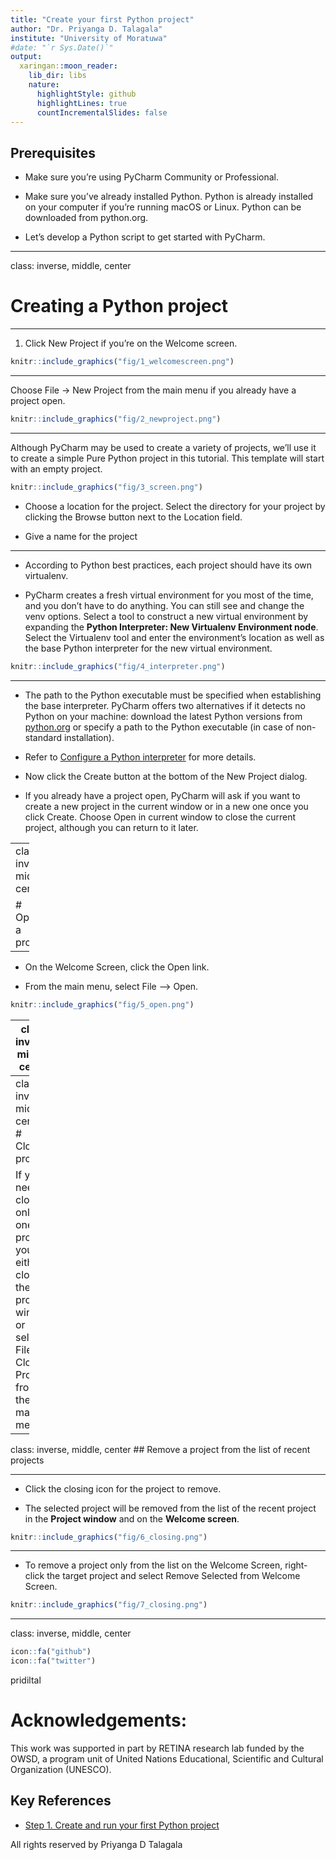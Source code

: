```yaml
---
title: "Create your first Python project"
author: "Dr. Priyanga D. Talagala"
institute: "University of Moratuwa"
#date: "`r Sys.Date()`"
output:
  xaringan::moon_reader:
    lib_dir: libs
    nature:
      highlightStyle: github
      highlightLines: true
      countIncrementalSlides: false
---
```


## Prerequisites

- Make sure you're using PyCharm Community or Professional.

- Make sure you've already installed Python. Python is already installed on your computer if you're running macOS or Linux. Python can be downloaded from python.org.

- Let's develop a Python script to get started with PyCharm.

---

class: inverse, middle, center

# Creating a Python project

---

1. Click New Project if you're on the Welcome screen. 

```r
knitr::include_graphics("fig/1_welcomescreen.png")
```

---

Choose File -> New Project from the main menu if you already have a project open.

```r
knitr::include_graphics("fig/2_newproject.png")
```


---

Although PyCharm may be used to create a variety of projects, we'll use it to create a simple Pure Python project in this tutorial. This template will start with an empty project.

```r
knitr::include_graphics("fig/3_screen.png")
```


- Choose a location for the project. Select the directory for your project by clicking the Browse button next to the Location field.

- Give a name for the project

---

-  According to Python best practices, each project should have its own virtualenv.

- PyCharm creates a fresh virtual environment for you most of the time, and you don't have to do anything. You can still see and change the venv options. Select a tool to construct a new virtual environment by expanding the **Python Interpreter: New Virtualenv Environment node**. Select the Virtualenv tool and enter the environment's location as well as the base Python interpreter for the new virtual environment.

```r
knitr::include_graphics("fig/4_interpreter.png")
```
---

- The path to the Python executable must be specified when establishing the base interpreter. PyCharm offers two alternatives if it detects no Python on your machine: download the latest Python versions from [python.org](https://www.python.org/) or specify a path to the Python executable (in case of non-standard installation).

- Refer to [Configure a Python interpreter](https://www.jetbrains.com/help/pycharm/configuring-python-interpreter.html#add-existing-interpreter) for more details.

- Now click the Create button at the bottom of the New Project dialog.

- If you already have a project open, PyCharm will ask if you want to create a new project in the current window or in a new one once you click Create. Choose Open in current window to close the current project, although you can return to it later.


---
class: inverse, middle, center

# Opening a project


---

<!--
For further information, see the pages [Open, reopen, and close projects](https://www.jetbrains.com/help/pycharm/open-projects.html).

-->

- On the Welcome Screen, click the Open link.

- From the main menu, select File --> Open.

```r
knitr::include_graphics("fig/5_open.png")
```


---
class: inverse, middle, center

# Reopening recent projects
- PyCharm keeps a history list of recent projects from which you can choose the one you want.

- When PyCharm starts, the most recent project reopens by default (unless this option is disabled on the System Settings page of the Settings/Preferences dialog.

---
class: inverse, middle, center
 # Closing projects
 
If you need to close only one project, you can either close the project window or select File --> Close Project from the main menu.


---
class: inverse, middle, center
## Remove a project from the list of recent projects


---

- Click the closing icon for the project to remove.

- The selected project will be removed from the list of the recent project in the **Project window** and on the **Welcome screen**.


```r
knitr::include_graphics("fig/6_closing.png")
```


---

- To remove a project only from the list on the Welcome Screen, right-click the target project and select Remove Selected from Welcome Screen.

```r
knitr::include_graphics("fig/7_closing.png")
```



---
class: inverse, middle, center

```r
icon::fa("github")
icon::fa("twitter")

```
pridiltal

# Acknowledgements:

This work was supported in part by RETINA research lab funded by the OWSD, a program unit of United Nations Educational, Scientific and Cultural Organization (UNESCO).

## Key References 

- [Step 1. Create and run your first Python project](https://www.jetbrains.com/help/pycharm/creating-and-running-your-first-python-project.html)

All rights reserved by Priyanga D Talagala